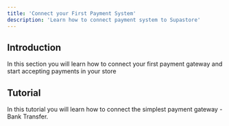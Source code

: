 ```yaml
---
title: 'Connect your First Payment System'
description: 'Learn how to connect payment system to Supastore'
---
```


## Introduction

In this section you will learn how to connect your first payment gateway and start accepting payments in your store

## Tutorial

In this tutorial you will learn how to connect the simplest payment gateway - Bank Transfer.


